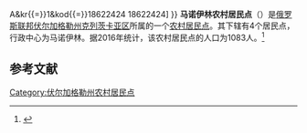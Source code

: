 {{Infobox Settlement
| official_name = 马诺伊林农村居民点
| native_name = Манойлинское сельское поселение
| pushpin_map = European Russia
| map_caption = 在[[俄羅斯|俄羅斯]][[歐洲俄羅斯|歐洲部分]]的位置
| settlement_type = [[农村居民点|农村居民点]]
| subdivision_type = [[国家|国家]]
| subdivision_type1 = [[州_(俄罗斯)|州]]
| subdivision_type2 = [[区_(苏联)|区]]
| subdivision_name = {{RUS}}
| subdivision_name1 = [[伏尔加格勒州|伏尔加格勒州]]
| subdivision_name2 = [[克列茨卡亚区|克列茨卡亚区]]
| seat_type = 行政中心
| seat = 马诺伊林
| population_as_of=2016
| population_footnotes = <ref name=stat />
| population_total = 1083
| coordinates_display = inline,title
| latd = 49 | latm = 00 | lats = 42 | latNS = N
| longd = 42 | longm = 54 | longs = 23 | longEW = E
| timezone = [[莫斯科时间|MSK]]
| utc_offset = +3
| blank_name = [[俄罗斯市政土地区划代码|OKTMO编码]]
| blank_info = [http://classif.spb.ru/classificators/view/tma.php?st{{=}}A&kr{{=}}1&kod{{=}}18622424 18622424]
}}
'''马诺伊林农村居民点'''（{{lang-ru|Манойлинское сельское поселение}}）是[[俄罗斯联邦|俄罗斯联邦]][[伏尔加格勒州|伏尔加格勒州]][[克列茨卡亚区|克列茨卡亚区]]所属的一个[[农村居民点|农村居民点]]。其下辖有4个居民点，行政中心为马诺伊林。据2016年统计，该农村居民点的人口为1083人。<ref name=stat>{{cite web | url = http://www.gks.ru/free_doc/doc_2016/bul_dr/mun_obr2016.rar | title = Численность населения Российской Федерации по муниципальным образованиям на 1 января 2016 года | language = ru | accessdate = 2016-12-20 | archive-date = 2019-05-13 | archive-url = https://web.archive.org/web/20190513150350/http://www.gks.ru/free_doc/doc_2016/bul_dr/mun_obr2016.rar | dead-url = no }}</ref>

== 参考文献 ==
{{reflist}}

{{Russia-stub}}

[[Category:伏尔加格勒州农村居民点|Category:伏尔加格勒州农村居民点]]